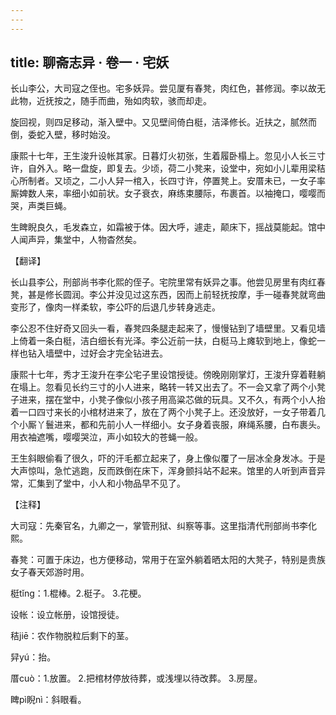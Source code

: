 ```yaml
---
---
---
```

title: 聊斋志异 · 卷一 · 宅妖
---

长山李公，大司寇之侄也。宅多妖异。尝见厦有春凳，肉红色，甚修润。李以故无此物，近抚按之，随手而曲，殆如肉软，骇而却走。

旋回视，则四足移动，渐入壁中。又见壁间倚白梃，洁泽修长。近扶之，腻然而倒，委蛇入壁，移时始没。

康熙十七年，王生浚升设帐其家。日暮灯火初张，生着履卧榻上。忽见小人长三寸许，自外入。略一盘旋，即复去。少顷，荷二小凳来，设堂中，宛如小儿辈用梁秸心所制者。又顷之，二小人舁一棺入，长四寸许，停置凳上。安厝未已，一女子率厮婢数人来，率细小如前状。女子衰衣，麻练束腰际，布裹首。以袖掩口，嘤嘤而哭，声类巨蝇。

生睥睨良久，毛发森立，如霜被于体。因大呼，遽走，颠床下，摇战莫能起。馆中人闻声异，集堂中，人物杳然矣。

【翻译】

长山县李公，刑部尚书李化熙的侄子。宅院里常有妖异之事。他尝见房里有肉红春凳，甚是修长圆润。李公并没见过这东西，因而上前轻抚按摩，手一碰春凳就弯曲变形了，像肉一样柔软，李公吓的后退几步转身逃走。

李公忍不住好奇又回头一看，春凳四条腿走起来了，慢慢钻到了墙壁里。又看见墙上倚着一条白梃，洁白细长有光泽。李公近前一扶，白梃马上瘫软到地上，像蛇一样也钻入墙壁中，过好会才完全钻进去。

康熙十七年，秀才王浚升在李公宅子里设馆授徒。傍晚刚刚掌灯，王浚升穿着鞋躺在塌上。忽看见长约三寸的小人进来，略转一转又出去了。不一会又拿了两个小凳子进来，摆在堂中，小凳子像似小孩子用高粱芯做的玩具。又不久，有两个小人抬着一口四寸来长的小棺材进来了，放在了两个小凳子上。还没放好，一女子带着几个小厮丫鬟进来，都和先前小人一样细小。女子身着丧服，麻绳系腰，白布裹头。用衣袖遮嘴，嘤嘤哭泣，声小如较大的苍蝇一般。

王生斜眼偷看了很久，吓的汗毛都立起来了，身上像似覆了一层冰全身发冰。于是大声惊叫，急忙逃跑，反而跌倒在床下，浑身颤抖站不起来。馆里的人听到声音异常，汇集到了堂中，小人和小物品早不见了。

【注释】

大司寇：先秦官名，九卿之一，掌管刑狱、纠察等事。这里指清代刑部尚书李化熙。

春凳：可置于床边，也方便移动，常用于在室外躺着晒太阳的大凳子，特别是贵族女子春天郊游时用。

梃tǐng：1.棍棒。2.梃子。 3.花梗。

设帐：设立帐册，设馆授徒。

秸jiē：农作物脱粒后剩下的茎。

舁yú：抬。

厝cuò：1.放置。 2.把棺材停放待葬，或浅埋以待改葬。 3.房屋。

睥pì睨nì：斜眼看。